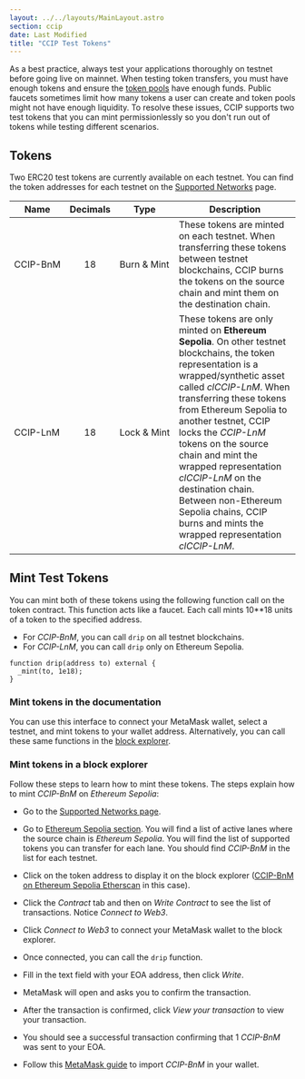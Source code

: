 ```yaml
---
layout: ../../layouts/MainLayout.astro
section: ccip
date: Last Modified
title: "CCIP Test Tokens"
---
```



As a best practice, always test your applications thoroughly on testnet before going live on mainnet. When testing token transfers, you must have enough tokens and ensure the [token pools](/ccip/architecture#token-pools) have enough funds. Public faucets sometimes limit how many tokens a user can create and token pools might not have enough liquidity. To resolve these issues, CCIP supports two test tokens that you can mint permissionlessly so you don't run out of tokens while testing different scenarios.

## Tokens

Two ERC20 test tokens are currently available on each testnet. You can find the token addresses for each testnet on the [Supported Networks](/ccip/supported-networks) page.

| Name                                             | Decimals                                  | Type                                                | Description                                                                                                                                                                                                                                                                                                                                                                                                                                                                |
| ------------------------------------------------ | ----------------------------------------- | --------------------------------------------------- | -------------------------------------------------------------------------------------------------------------------------------------------------------------------------------------------------------------------------------------------------------------------------------------------------------------------------------------------------------------------------------------------------------------------------------------------------------------------------- |
| <div style="white-space: nowrap;">CCIP-BnM</div> | <div style="text-align: center;">18</div> | <div style="white-space: nowrap;">Burn & Mint</div> | These tokens are minted on each testnet. When transferring these tokens between testnet blockchains, CCIP burns the tokens on the source chain and mint them on the destination chain.                                                                                                                                                                                                                                                                                     |
| <div style="white-space: nowrap;">CCIP-LnM</div> | <div style="text-align: center;">18</div> | <div style="white-space: nowrap;">Lock & Mint</div> | These tokens are only minted on **Ethereum Sepolia**. On other testnet blockchains, the token representation is a wrapped/synthetic asset called _clCCIP-LnM_. When transferring these tokens from Ethereum Sepolia to another testnet, CCIP locks the _CCIP-LnM_ tokens on the source chain and mint the wrapped representation _clCCIP-LnM_ on the destination chain. Between non-Ethereum Sepolia chains, CCIP burns and mints the wrapped representation _clCCIP-LnM_. |

## Mint Test Tokens

You can mint both of these tokens using the following function call on the token contract. This function acts like a faucet. Each call mints 10\*\*18 units of a token to the specified address.

- For _CCIP-BnM_, you can call `drip` on all testnet blockchains.
- For _CCIP-LnM_, you can call `drip` only on Ethereum Sepolia.

```solidity
function drip(address to) external {
  _mint(to, 1e18);
}
```

### Mint tokens in the documentation

You can use this interface to connect your MetaMask wallet, select a testnet, and mint tokens to your wallet address. Alternatively, you can call these same functions in the [block explorer](#mint-tokens-in-a-block-explorer).

<MintTokenButton client:load />

### Mint tokens in a block explorer

Follow these steps to learn how to mint these tokens. The steps explain how to mint _CCIP-BnM_ on _Ethereum Sepolia_:

- Go to the [Supported Networks page](/ccip/supported-networks).
- Go to [Ethereum Sepolia section](/ccip/supported-networks#ethereum-sepolia). You will find a list of active lanes where the source chain is _Ethereum Sepolia_. You will find the list of supported tokens you can transfer for each lane. You should find _CCIP-BnM_ in the list for each testnet.
- Click on the token address to display it on the block explorer ([CCIP-BnM on Ethereum Sepolia Etherscan](https://sepolia.etherscan.io/address/0xFd57b4ddBf88a4e07fF4e34C487b99af2Fe82a05) in this case).

  <ClickToZoom src="/images/ccip/test-tokens/token-etherscan.jpg" alt="Chainlink CCIP Test token etherscan" />

- Click the _Contract_ tab and then on _Write Contract_ to see the list of transactions. Notice _Connect to Web3_.

  <ClickToZoom
    src="/images/ccip/test-tokens/token-etherscan-connect-to-web3.jpg"
    alt="Chainlink CCIP Test token etherscan connect to web3."
  />

- Click _Connect to Web3_ to connect your MetaMask wallet to the block explorer.
- Once connected, you can call the `drip` function.

  <ClickToZoom
    src="/images/ccip/test-tokens/token-etherscan-connected-to-web3.jpg"
    alt="Chainlink CCIP Test token etherscan connected to web3."
  />

- Fill in the text field with your EOA address, then click _Write_.
- MetaMask will open and asks you to confirm the transaction.
- After the transaction is confirmed, click _View your transaction_ to view your transaction.

  <ClickToZoom
    src="/images/ccip/test-tokens/token-etherscan-view-transaction.jpg"
    alt="Chainlink CCIP Test token etherscan view your transaction."
  />

- You should see a successful transaction confirming that 1 _CCIP-BnM_ was sent to your EOA.

  <ClickToZoom
    src="/images/ccip/test-tokens/token-etherscan-token-minted.jpg"
    alt="Chainlink CCIP Test token etherscan minted."
  />

- Follow this [MetaMask guide](https://support.metamask.io/hc/en-us/articles/360015489031#h_01FWH492CHY60HWPC28RW0872H) to import _CCIP-BnM_ in your wallet.
